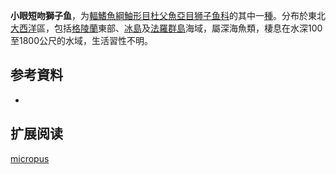 {{Speciesbox
| name = 小眼短吻獅子魚
| status = NE
| status_system = 
| image = 
| genus = Careproctus
| species = micropus
| authority = [[Günther|Günther]], 1887
| synonyms = *''Liparis micropus''<br /><small>Günther, 1887</small>
}}

'''小眼短吻獅子鱼'''，为[[輻鰭魚綱|輻鰭魚綱]][[鮋形目|鮋形目]][[杜父魚亞目|杜父魚亞目]][[狮子鱼科|狮子鱼科]]的其中一[[種|種]]。分布於東北[[大西洋|大西洋]]區，包括[[格陵蘭|格陵蘭]]東部、[[冰島|冰島]]及[[法羅群島|法羅群島]]海域，屬深海魚類，棲息在水深100至1800公尺的水域，生活習性不明。

== 参考資料 ==
*{{FishBase_species|genus=Careproctus|species=micropus|year=2011|month=12}}

== 扩展阅读 ==
{{refbegin}}
{{wikispecies-inline|Careproctus micropus|小眼短吻獅子魚}}
{{refend}}
{{Taxonbar|from=Q2968896}}

[[Category:吻獅子魚属|micropus]]


{{鮋形目小作品}}